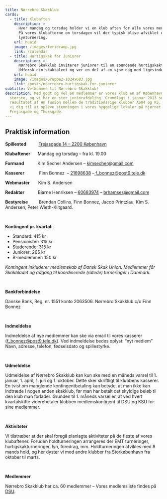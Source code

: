 ```yaml
---
title: Nørrebro Skakklub
cards:
  - title: Klubaften
    description: >
      Hver mandag og torsdag holder vi en klub aften for alle vores medlemmer.
      På vores klubafterne om torsdagen vil der typisk blive afviklet en uformel
      lynturnering.
    url: huaid
    image: /images/feriecamp.jpg
    link: /calendar
  - title: Hurtigskak for Juniorer
    description: >
      Nørrebro Skakklub inviterer juniorer til en spændende hurtigskakturnering!
      Udforsk din skaktalent og vær en del af en sjov dag med ligesindede.
    url: huaid
    image: /images/Gruppe2-1024x683.jpg
    link: /posts/noerrebro-hurtigskak-for-juniorer
subtitle: Velkommen til Nørrebro Skakklub!
description: Med godt og vel 60 medlemmer er vores klub en af Københavns
  største, og vi har en stor juniorafdeling. Grundlagt i januar 2013 som
  resultatet af en fusion mellem de traditionsrige klubber AS04 og KS, inviterer
  vi dig til at opleve stemningen i vores hyggelige lokaler på hjørnet af
  Frejasgade og Thorsgade.
---
```

## Praktisk information

**Spillested**          [Frejasgade 14 – 2200 København](https://www.google.dk/maps/@55.698854,12.551246,3a,75y,82.67h,67.37t/data=!3m6!1e1!3m4!1sJJWc-LF_iYoyk5rbiVd9xw!2e0!7i13312!8i6656!6m1!1e1)

**Klubaftener**      Mandag og torsdag – fra kl. 19.00

**Formand**            Kim Secher Andersen – [kimsecher@gmail.com](mailto:kimsecher@gmail.com)

**Kasserer**               Finn Bonnez  – [21698638](tel:+4521698638) –[ f_bonnez@post9.tele.dk](mailto:f_bonnez@post9.tele.dk)

**Webmaster**       Kim S. Andersen

**Redaktør**           Bjarne Henriksen – [60683974](tel:+4560683974) – [brhamses@gmail.com](mailto:brhamses@gmail.com)

**Bestyrelse**            Brendan Collins, Finn Bonnez, Jacob Printzlau, Kim S. Andersen, Peter Wieth-Klitgaard.

<br/>

**Kontingent pr. kvartal:**

- Standard: 415 kr
- Pensionister: 315 kr
- Studerende: 315 kr
- Juniorer: 265 kr
- B-medlemmer: 150 kr

_Kontingent inkluderer medlemskab af Dansk Skak Union. Medlemmer får Skakbladet og adgang til koordinerede (ratede) turneringer i Danmark._

<br/>

**Bankforbindelse**

Danske Bank, Reg. nr. 1551 konto 2063506. Nørrebro Skakklub c/o Finn Bonnez

<br/>

**Indmeldelse**

Indmeldelse af nye medlemmer kan ske via email til vores kasserer ([f_bonnez@post9.tele.dk](mailto:f_bonnez@post9.tele.dk)). Ved indmeldelse bedes oplyst: “nyt medlem” Navn, adresse, telefon, fødselsdato og spillestyrke.

<br/>

**Udmeldelse**

Udmeldelse af Nørrebro Skakklub kan kun ske med en måneds varsel til 1. januar, 1. april, 1. juli og 1. oktober. Dette sker skriftligt til klubbens kasserer. En tvist om manglende kontingentbetaling kan betyde, at man ikke kan indtræde i nogen anden skakklub, før man har betalt det skyldige beløb til den klub man forlader. Grunden til 1. måneds varsel er, at ved hvert kvartalskifte viderebetaler klubben medlemskontigent til DSU og KSU for sine medlemmer.

<br/>

**Aktiviteter**

Vi tilstræber at der skal foregå planlagte aktiviteter på de fleste af vores klubaftener. Foruden holdturneringen arrangeres der EMT turneringer, hurtigskakturneringer, lyn, foredrag, mm. Holdturneringen afvikles med 8 mands hold, og her dyster vi mod andre klubber fra Storkøbenhavn fra oktober til marts.

<br/>

**Medlemmer**

Nørrebro Skakklub har ca. 60 medlemmer – Vores medlemsliste findes på [DSU](https://turnering.skak.dk/ClubAndMembers/ClubDetails/201).

